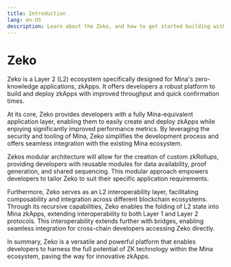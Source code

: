 ---
title: Introduction
lang: en-US
description: Learn about the Zeko, and how to get started building with Zeko.
---

# Zeko

Zeko is a Layer 2 (L2) ecosystem specifically designed for Mina's zero-knowledge applications, zkApps.
It offers developers a robust platform to build and deploy zkApps with improved throughput and quick confirmation times.

At its core, Zeko provides developers with a fully Mina-equivalent application layer, enabling them to easily create and deploy zkApps while enjoying significantly improved performance metrics. By leveraging the security and tooling of Mina, Zeko simplifies the development process and offers seamless integration with the existing Mina ecosystem.

Zekos modular architecture will allow for the creation of custom zkRollups, providing developers with reusable modules for data availability, proof generation, and shared sequencing. This modular approach empowers developers to tailor Zeko to suit their specific application requirements.

Furthermore, Zeko serves as an L2 interoperability layer, facilitating composability and integration across different blockchain ecosystems. Through its recursive capabilities, Zeko enables the folding of L2 state into Mina zkApps, extending interoperability to both Layer 1 and Layer 2 protocols. This interoperability extends further with bridges, enabling seamless integration for cross-chain developers accessing Zeko directly.

In summary, Zeko is a versatile and powerful platform that enables developers to harness the full potential of ZK technology within the Mina ecosystem, paving the way for innovative zkApps.
